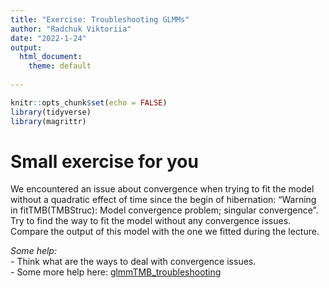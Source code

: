 ```yaml
---
title: "Exercise: Troubleshooting GLMMs"
author: "Radchuk Viktoriia"
date: "2022-1-24"
output:
  html_document:
    theme: default
       
---
```


```r
knitr::opts_chunk$set(echo = FALSE)
library(tidyverse)
library(magrittr)
```

# Small exercise for you
We encountered an issue about convergence when trying to fit the model without a quadratic effect of time since the begin of hibernation: "Warning in fitTMB(TMBStruc): Model convergence problem; singular convergence". Try to find the way to fit the model without any convergence issues.
Compare the output of this model with the one we fitted during the lecture.


_Some help:_     
- Think what are the ways to deal with convergence issues.    
- Some more help here: [glmmTMB_troubleshooting](https://cran.r-project.org/web/packages/glmmTMB/vignettes/troubleshooting.html )









